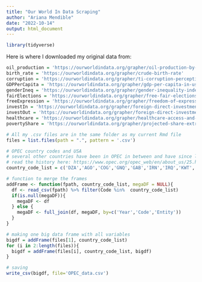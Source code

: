```yaml
---
title: "Our World In Data Scraping"
author: "Ariana Mendible"
date: "2022-10-14"
output: html_document
---
```


```r
library(tidyverse)
```

Here is where I downloaded my original data from: 
```r
oil_production = 'https://ourworldindata.org/grapher/oil-production-by-country'
birth_rate = 'https://ourworldindata.org/grapher/crude-birth-rate'
corruption = 'https://ourworldindata.org/grapher/ti-corruption-perception-index'
GDPPerCapita = 'https://ourworldindata.org/grapher/gdp-per-capita-in-us-dollar-world-bank'
genderIneq = 'https://ourworldindata.org/grapher/gender-inequality-index-from-the-human-development-report'
fairElections = 'https://ourworldindata.org/grapher/free-fair-elections-bti'
freeExpression = 'https://ourworldindata.org/grapher/freedom-of-expression-bti'
investIn = 'https://ourworldindata.org/grapher/foreign-direct-investment-net-inflows-as-share-of-gdp'
investOut = 'https://ourworldindata.org/grapher/foreign-direct-investment-net-outflows-of-gdp'
healthcare = 'https://ourworldindata.org/grapher/healthcare-access-and-quality-index'
povertyShare = 'https://ourworldindata.org/grapher/projected-share-extreme-poverty'
```

```r
# All my .csv files are in the same folder as my current Rmd file
files = list.files(path = ".", pattern = '.csv')

# OPEC country codes and USA
# several other countries have been in OPEC in between and have since left, some of these are recent additions
# read the history here: https://www.opec.org/opec_web/en/about_us/25.htm
country_code_list = c('DZA','AGO','COG','GNQ','GAB','IRN','IRQ','KWT','LBY','NGA','SAU','ARE','VEN','USA')

# function to merge the frames
addFrame <- function(fpath, country_code_list, megaDF = NULL){
  df <- read_csv(fpath) %>% filter(Code %in%  country_code_list)
  if(is.null(megaDF)){
    megaDF <- df
  } else {
    megaDF <- full_join(df, megaDF, by=c('Year','Code','Entity'))
  }
}

# making one big data frame with all variables
bigdf = addFrame(files[1], country_code_list)
for (i in 2:length(files)){
  bigdf = addFrame(files[i], country_code_list, bigdf)
}

# saving
write_csv(bigdf, file='OPEC_data.csv')
```

